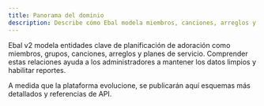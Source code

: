 ```yaml
---
title: Panorama del dominio
description: Describe cómo Ebal modela miembros, canciones, arreglos y servicios.
---
```


Ebal v2 modela entidades clave de planificación de adoración como miembros, grupos, canciones, arreglos y planes de servicio. Comprender estas relaciones ayuda a los administradores a mantener los datos limpios y habilitar reportes.

A medida que la plataforma evolucione, se publicarán aquí esquemas más detallados y referencias de API.

